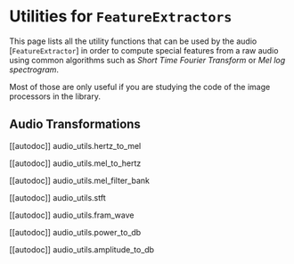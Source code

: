 <!--Copyright 2023 The HuggingFace Team. All rights reserved.

Licensed under the Apache License, Version 2.0 (the "License"); you may not use this file except in compliance with
the License. You may obtain a copy of the License at

http://www.apache.org/licenses/LICENSE-2.0

Unless required by applicable law or agreed to in writing, software distributed under the License is distributed on
an "AS IS" BASIS, WITHOUT WARRANTIES OR CONDITIONS OF ANY KIND, either express or implied. See the License for the
specific language governing permissions and limitations under the License.
-->

# Utilities for `FeatureExtractors`

This page lists all the utility functions that can be used by the audio [`FeatureExtractor`] in order to compute special features from a raw audio using common algorithms such as *Short Time Fourier Transform* or *Mel log spectrogram*.


Most of those are only useful if you are studying the code of the image processors in the library.

## Audio Transformations

[[autodoc]] audio_utils.hertz_to_mel

[[autodoc]] audio_utils.mel_to_hertz

[[autodoc]] audio_utils.mel_filter_bank

[[autodoc]] audio_utils.stft

[[autodoc]] audio_utils.fram_wave

[[autodoc]] audio_utils.power_to_db

[[autodoc]] audio_utils.amplitude_to_db

